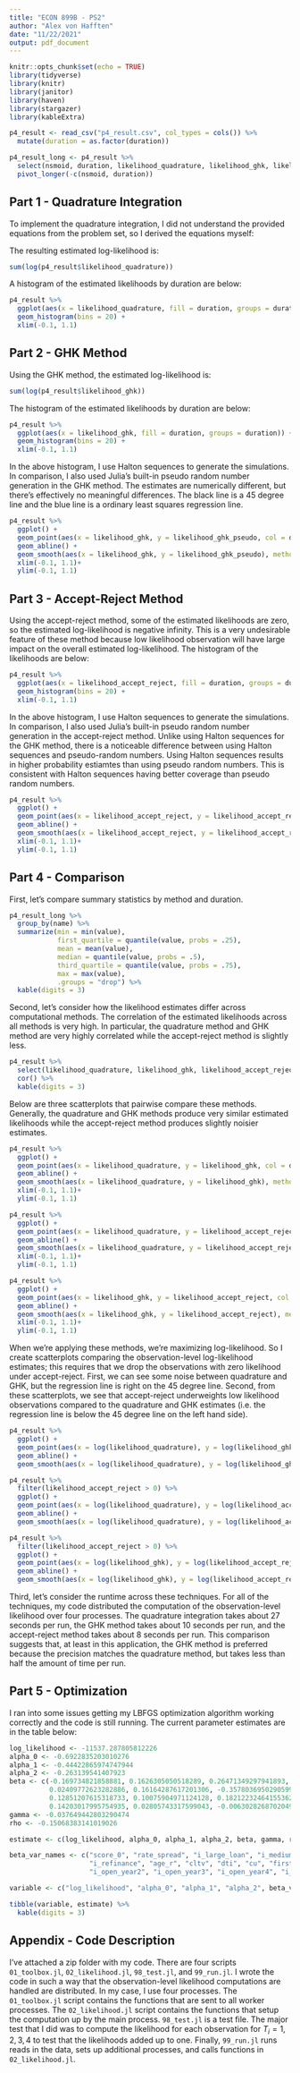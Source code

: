 ```yaml
---
title: "ECON 899B - PS2"
author: "Alex von Hafften"
date: "11/22/2021"
output: pdf_document
---
```


```r
knitr::opts_chunk$set(echo = TRUE)
library(tidyverse) 
library(knitr)
library(janitor)
library(haven)
library(stargazer)
library(kableExtra)
```

```r
p4_result <- read_csv("p4_result.csv", col_types = cols()) %>%
  mutate(duration = as.factor(duration))

p4_result_long <- p4_result %>%
  select(nsmoid, duration, likelihood_quadrature, likelihood_ghk, likelihood_accept_reject) %>%
  pivot_longer(-c(nsmoid, duration))

```

## Part 1 - Quadrature Integration

To implement the quadrature integration, I did not understand the provided equations from the problem set, so I derived the equations myself:

\begin{align*}
& P(T_i| X_{i}, Z_{it}, \theta) \\
= & 
\begin{cases}
P(\alpha_0 + X_i \beta + Z_{i0} \gamma + \varepsilon_{i0} > 0 ) & \text{if } T_i = 1\\
P(\alpha_0 + X_i \beta + Z_{i0} \gamma + \varepsilon_{i0} < 0 , \alpha_0 + X_i \beta + Z_{i1} \gamma + \varepsilon_{i1} > 0 ) & \text{if } T_i = 2\\
P(\alpha_0 + X_i \beta + Z_{i0} \gamma + \varepsilon_{i0} < 0 , \alpha_0 + X_i \beta + Z_{i1} \gamma + \varepsilon_{i1} < 0 , \alpha_0 + X_i \beta + Z_{i2} \gamma + \varepsilon_{i2} > 0 ) & \text{if } T_i = 3\\
P(\alpha_0 + X_i \beta + Z_{i0} \gamma + \varepsilon_{i0} < 0 , \alpha_0 + X_i \beta + Z_{i1} \gamma + \varepsilon_{i1} < 0 , \alpha_0 + X_i \beta + Z_{i2} \gamma + \varepsilon_{i2} < 0 ) & \text{if } T_i = 4
\end{cases}\\
= & 
\begin{cases}
\Phi((-\alpha_0 - X_i \beta - Z_{i0} \gamma)/\sigma_0) & \text{if } T_i = 1\\
\int_{-\infty}^{-\alpha_0 - X_i \beta - Z_{i0} \gamma } \phi(\frac{\varepsilon_{i0}}{\sigma_0}) \frac{1}{\sigma_0} [1 - \Phi(-\alpha_1-X_i\beta - Z_{i1}\gamma - \rho \varepsilon_{i0})] d \varepsilon_{i0} 
& \text{if } T_i = 2\\
\int_{-\infty}^{-\alpha_0 - X_i \beta - Z_{i0} \gamma } \int_{-\infty}^{-\alpha_1 - X_i \beta - Z_{1i} \gamma} \phi(\frac{\varepsilon_{i0}}{\sigma_0}) \frac{1}{\sigma_0} \phi(\varepsilon_{i1} - \rho \varepsilon_{i1}) [1 - \Phi(-\alpha_1-X_i\beta - Z_{i1}\gamma - \rho \varepsilon_{i0})] d \varepsilon_{i1} d \varepsilon_{i0} 
 & \text{if } T_i = 3\\
\int_{-\infty}^{-\alpha_0 - X_i \beta - Z_{i0} \gamma } \int_{-\infty}^{-\alpha_1 - X_i \beta - Z_{1i} \gamma} \phi(\frac{\varepsilon_{i0}}{\sigma_0}) \frac{1}{\sigma_0} \phi(\varepsilon_{i1} - \rho \varepsilon_{i1}) \Phi(-\alpha_1-X_i\beta - Z_{i1}\gamma - \rho \varepsilon_{i0}) d \varepsilon_{i1} d \varepsilon_{i0} 
& \text{if } T_i = 4
\end{cases}
\end{align*}

The resulting estimated log-likelihood is:

```r
sum(log(p4_result$likelihood_quadrature))
```

A histogram of the estimated likelihoods by duration are below:

```r
p4_result %>%
  ggplot(aes(x = likelihood_quadrature, fill = duration, groups = duration)) + 
  geom_histogram(bins = 20) +
  xlim(-0.1, 1.1)
```

\pagebreak

## Part 2 - GHK Method

Using the GHK method, the estimated log-likelihood is:

```r
sum(log(p4_result$likelihood_ghk))
```

The histogram of the estimated likelihoods by duration are below:

```r
p4_result %>%
  ggplot(aes(x = likelihood_ghk, fill = duration, groups = duration)) + 
  geom_histogram(bins = 20) +
  xlim(-0.1, 1.1)
```

In the above histogram, I use Halton sequences to generate the simulations.  In comparison, I also used Julia's built-in pseudo random number generation in the GHK method.  The estimates are numerically different, but there's effectively no meaningful differences. The black line is a 45 degree line and the blue line is a ordinary least squares regression line.

```r
p4_result %>%
  ggplot() + 
  geom_point(aes(x = likelihood_ghk, y = likelihood_ghk_pseudo, col = duration)) +
  geom_abline() +
  geom_smooth(aes(x = likelihood_ghk, y = likelihood_ghk_pseudo), method = "lm", formula = y ~ x) +
  xlim(-0.1, 1.1)+
  ylim(-0.1, 1.1)
```

\pagebreak

## Part 3 - Accept-Reject Method

Using the accept-reject method, some of the estimated likelihoods are zero, so the estimated log-likelihood is negative infinity. This is a very undesirable feature of these method because low likelihood observation will have large impact on the overall estimated log-likelihood. The histogram of the likelihoods are below:

```r
p4_result %>%
  ggplot(aes(x = likelihood_accept_reject, fill = duration, groups = duration)) + 
  geom_histogram(bins = 20) +
  xlim(-0.1, 1.1)
```

In the above histogram, I use Halton sequences to generate the simulations.  In comparison, I also used Julia's built-in pseudo random number generation in the accept-reject method.  Unlike using Halton sequences for the GHK method, there is a noticeable difference between using Halton sequences and pseudo-random numbers.  Using Halton sequences results in higher probability estiamtes than using pseudo random numbers.  This is consistent with Halton sequences having better coverage than pseudo random numbers.

```r
p4_result %>%
  ggplot() + 
  geom_point(aes(x = likelihood_accept_reject, y = likelihood_accept_reject_pseudo, col = duration)) +
  geom_abline() +
  geom_smooth(aes(x = likelihood_accept_reject, y = likelihood_accept_reject_pseudo), method = "lm", formula = y ~ x) +
  xlim(-0.1, 1.1)+
  ylim(-0.1, 1.1)
```

\pagebreak

## Part 4 - Comparison

First, let's compare summary statistics by method and duration.

```r
p4_result_long %>%
  group_by(name) %>%
  summarize(min = min(value),
            first_quartile = quantile(value, probs = .25),
            mean = mean(value),
            median = quantile(value, probs = .5),
            third_quartile = quantile(value, probs = .75),
            max = max(value),
            .groups = "drop") %>%
  kable(digits = 3)
```

Second, let's consider how the likelihood estimates differ across computational methods. The correlation of the estimated likelihoods across all methods is very high.  In particular, the quadrature method and GHK method are very highly correlated while the accept-reject method is slightly less.

```r
p4_result %>%
  select(likelihood_quadrature, likelihood_ghk, likelihood_accept_reject) %>%
  cor() %>%
  kable(digits = 3)
```

Below are three scatterplots that pairwise compare these methods.  Generally, the quadrature and GHK methods produce very similar estimated likelihoods while the accept-reject method produces slightly noisier estimates.

```r
p4_result %>%
  ggplot() + 
  geom_point(aes(x = likelihood_quadrature, y = likelihood_ghk, col = duration)) +
  geom_abline() +
  geom_smooth(aes(x = likelihood_quadrature, y = likelihood_ghk), method = "lm", formula = y ~ x) +
  xlim(-0.1, 1.1)+
  ylim(-0.1, 1.1)

p4_result %>%
  ggplot() + 
  geom_point(aes(x = likelihood_quadrature, y = likelihood_accept_reject, col = duration)) +
  geom_abline() +
  geom_smooth(aes(x = likelihood_quadrature, y = likelihood_accept_reject), method = "lm", formula = y ~ x)  +
  xlim(-0.1, 1.1)+
  ylim(-0.1, 1.1)

p4_result %>%
  ggplot() + 
  geom_point(aes(x = likelihood_ghk, y = likelihood_accept_reject, col = duration)) +
  geom_abline() +
  geom_smooth(aes(x = likelihood_ghk, y = likelihood_accept_reject), method = "lm", formula = y ~ x)  +
  xlim(-0.1, 1.1)+
  ylim(-0.1, 1.1)
```

When we're applying these methods, we're maximizing log-likelihood. So I create scatterplots comparing the observation-level log-likelihood estimates; this requires that we drop the observations with zero likelihood under accept-reject.  First, we can see some noise between quadrature and GHK, but the regression line is right on the 45 degree line.  Second, from these scatterplots, we see that accept-reject underweights low likelihood observations compared to the quadrature and GHK estimates (i.e. the regression line is below the 45 degree line on the left hand side).

```r
p4_result %>%
  ggplot() + 
  geom_point(aes(x = log(likelihood_quadrature), y = log(likelihood_ghk), col = duration)) +
  geom_abline() +
  geom_smooth(aes(x = log(likelihood_quadrature), y = log(likelihood_ghk)), method = "lm", formula = y ~ x) 

p4_result %>%
  filter(likelihood_accept_reject > 0) %>%
  ggplot() + 
  geom_point(aes(x = log(likelihood_quadrature), y = log(likelihood_accept_reject), col = duration)) +
  geom_abline() +
  geom_smooth(aes(x = log(likelihood_quadrature), y = log(likelihood_accept_reject)), method = "lm", formula = y ~ x) 

p4_result %>%
  filter(likelihood_accept_reject > 0) %>%
  ggplot() + 
  geom_point(aes(x = log(likelihood_ghk), y = log(likelihood_accept_reject), col = duration)) +
  geom_abline() +
  geom_smooth(aes(x = log(likelihood_ghk), y = log(likelihood_accept_reject)), method = "lm", formula = y ~ x) 
```

Third, let's consider the runtime across these techniques.  For all of the techniques, my code distributed the computation of the observation-level likelihood over four processes.  The quadrature integration takes about 27 seconds per run, the GHK method takes about 10 seconds per run, and the accept-reject method takes about 8 seconds per run. This comparison suggests that, at least in this application, the GHK method is preferred because the precision matches the quadrature method, but takes less than half the amount of time per run.

\pagebreak

## Part 5 - Optimization

I ran into some issues getting my LBFGS optimization algorithm working correctly and the code is still running.  The current parameter estimates are in the table below:

```r
log_likelihood <- -11537.287805812226
alpha_0 <- -0.6922835203010276
alpha_1 <- -0.44422865974747944
alpha_2 <- -0.263139541407923
beta <- c(-0.169734821858881, 0.1626305050518289, 0.26471349297941893, 0.18431140412839825,
          0.02409772623282886, 0.16164287617201306, -0.3578036950290599, -0.014153648009898883,
          0.12851207615318733, 0.10075904971124128, 0.18212232464155362, 0.38549578438577514,
          0.14203017995754935, 0.02805743317599043, -0.0063028268702049845)
gamma <- -0.037649442803290474
rho <- -0.15068383141019026

estimate <- c(log_likelihood, alpha_0, alpha_1, alpha_2, beta, gamma, rho)

beta_var_names <- c("score_0", "rate_spread", "i_large_loan", "i_medium_loan", 
                    "i_refinance", "age_r", "cltv", "dti", "cu", "first_mort_r", "i_FHA",
                    "i_open_year2", "i_open_year3", "i_open_year4", "i_open_year5")

variable <- c("log_likelihood", "alpha_0", "alpha_1", "alpha_2", beta_var_names, "gamma", "rho")

tibble(variable, estimate) %>%
  kable(digits = 3)

```

\pagebreak

## Appendix - Code Description

I've attached a zip folder with my code.  There are four scripts `01_toolbox.jl`, `02_likelihood.jl`, `98_test.jl`, and `99_run.jl`. I wrote the code in such a way that the observation-level likelihood computations are handled are distributed.  In my case, I use four processes. The `01_toolbox.jl` script contains the functions that are sent to all worker processes.  The `02_likelihood.jl` script contains the functions that setup the computation up by the main process. `98_test.jl` is a test file.  The major test that I did was to compute the likelihood for each observation for $T_i = 1, 2, 3, 4$ to test that the likelihoods added up to one.  Finally, `99_run.jl` runs reads in the data, sets up additional processes, and calls functions in `02_likelihood.jl`.